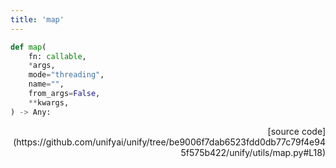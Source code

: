 ```yaml
---
title: 'map'
---
```


```python
def map(
    fn: callable,
    *args,
    mode="threading",
    name="",
    from_args=False,
    **kwargs,
) -> Any:
```

<p align="right">[source code](https://github.com/unifyai/unify/tree/be9006f7dab6523fdd0db77c79f4e945f575b422/unify/utils/map.py#L18)</p>

